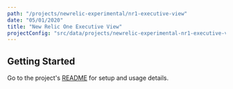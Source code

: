 ```yaml
---
path: "/projects/newrelic-experimental/nr1-executive-view"
date: "05/01/2020"
title: "New Relic One Executive View"
projectConfig: "src/data/projects/newrelic-experimental-nr1-executive-view.json"
---
```


## Getting Started

Go to the project's [README](https://github.com/newrelic-experimental/nr1-executive-view#readme) for setup and usage details.





